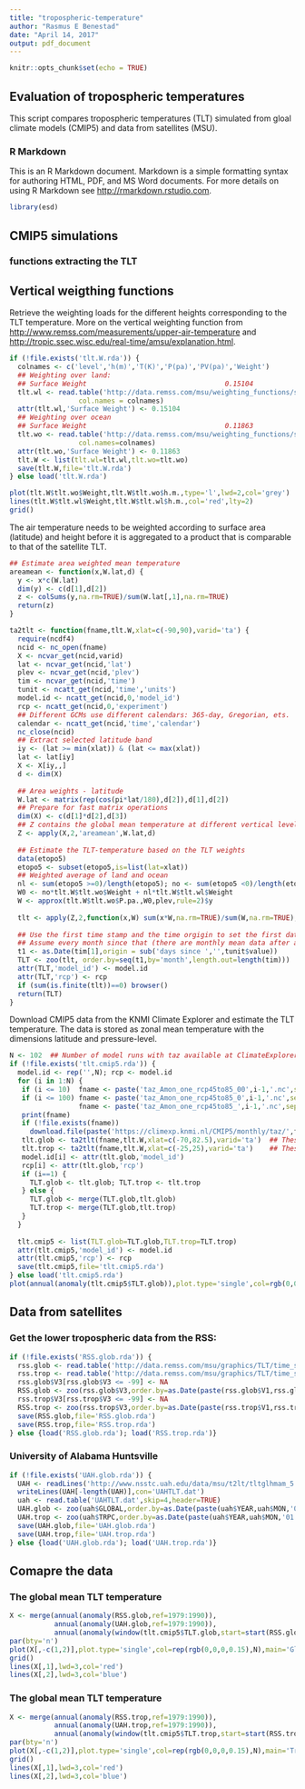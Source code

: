 ```yaml
---
title: "tropospheric-temperature"
author: "Rasmus E Benestad"
date: "April 14, 2017"
output: pdf_document
---
```


```r
knitr::opts_chunk$set(echo = TRUE)
```

## Evaluation of tropospheric temperatures 

This script compares tropospheric temperatures (TLT) simulated from gloal climate models (CMIP5) and data from satellites (MSU). 

### R Markdown

This is an R Markdown document. Markdown is a simple formatting syntax for authoring HTML, PDF, and MS Word documents. For more details on using R Markdown see <http://rmarkdown.rstudio.com>.


```r
library(esd)
```


## CMIP5 simulations

### functions extracting the TLT 


## Vertical weigthing functions

Retrieve the weighting loads for the different heights corresponding to the TLT temperature. More on the vertical weighting function from <http://www.remss.com/measurements/upper-air-temperature> and <http://tropic.ssec.wisc.edu/real-time/amsu/explanation.html>. 


```r
if (!file.exists('tlt.W.rda')) {
  colnames <- c('level','h(m)','T(K)','P(pa)','PV(pa)','Weight')
  ## Weighting over land:
  ## Surface Weight                                  0.15104
  tlt.wl <- read.table('http://data.remss.com/msu/weighting_functions/std_atmosphere_wt_function_chan_tlt_land.txt',skip=7,
                 col.names = colnames)
  attr(tlt.wl,'Surface Weight') <- 0.15104
  ## Weighting over ocean
  ## Surface Weight                                  0.11863
  tlt.wo <- read.table('http://data.remss.com/msu/weighting_functions/std_atmosphere_wt_function_chan_tlt_ocean.txt',skip=7,
                 col.names=colnames)
  attr(tlt.wo,'Surface Weight') <- 0.11863
  tlt.W <- list(tlt.wl=tlt.wl,tlt.wo=tlt.wo)
  save(tlt.W,file='tlt.W.rda')
} else load('tlt.W.rda')
```

```r
plot(tlt.W$tlt.wo$Weight,tlt.W$tlt.wo$h.m.,type='l',lwd=2,col='grey')
lines(tlt.W$tlt.wl$Weight,tlt.W$tlt.wl$h.m.,col='red',lty=2)
grid()
```

The air temperature needs to be weighted according to surface area (latitude) and height before it is aggregated to a product that is comparable to that of the satellite TLT.

```r
## Estimate area weighted mean temperature 
areamean <- function(x,W.lat,d) {
  y <- x*c(W.lat)
  dim(y) <- c(d[1],d[2])
  z <- colSums(y,na.rm=TRUE)/sum(W.lat[,1],na.rm=TRUE)
  return(z)
}

ta2tlt <- function(fname,tlt.W,xlat=c(-90,90),varid='ta') {
  require(ncdf4)
  ncid <- nc_open(fname)
  X <- ncvar_get(ncid,varid)
  lat <- ncvar_get(ncid,'lat')
  plev <- ncvar_get(ncid,'plev')
  tim <- ncvar_get(ncid,'time')
  tunit <- ncatt_get(ncid,'time','units')
  model.id <- ncatt_get(ncid,0,'model_id')
  rcp <- ncatt_get(ncid,0,'experiment')
  ## Different GCMs use different calendars: 365-day, Gregorian, ets.
  calendar <- ncatt_get(ncid,'time','calendar')
  nc_close(ncid)
  ## Extract selected latitude band
  iy <- (lat >= min(xlat)) & (lat <= max(xlat))
  lat <- lat[iy]
  X <- X[iy,,]
  d <- dim(X)
  
  ## Area weights - latitude
  W.lat <- matrix(rep(cos(pi*lat/180),d[2]),d[1],d[2])
  ## Prepare for fast matrix operations
  dim(X) <- c(d[1]*d[2],d[3])
  ## Z contains the global mean temperature at different vertical levels
  Z <- apply(X,2,'areamean',W.lat,d)
  
  ## Estimate the TLT-temperature based on the TLT weights
  data(etopo5)
  etopo5 <- subset(etopo5,is=list(lat=xlat))
  ## Weighted average of land and ocean
  nl <- sum(etopo5 >=0)/length(etopo5); no <- sum(etopo5 <0)/length(etopo5)
  W0 <- no*tlt.W$tlt.wo$Weight + nl*tlt.W$tlt.wl$Weight
  W <- approx(tlt.W$tlt.wo$P.pa.,W0,plev,rule=2)$y
  
  tlt <- apply(Z,2,function(x,W) sum(x*W,na.rm=TRUE)/sum(W,na.rm=TRUE),W)
  
  ## Use the first time stamp and the time orgigin to set the first date, and then
  ## Assume every month since that (there are monthly mean data after all)
  t1 <- as.Date(tim[1],origin = sub('days since ','',tunit$value))
  TLT <- zoo(tlt, order.by=seq(t1,by='month',length.out=length(tim)))
  attr(TLT,'model_id') <- model.id
  attr(TLT,'rcp') <- rcp
  if (sum(is.finite(tlt))==0) browser()
  return(TLT)
}
```



Download CMIP5 data from the KNMI Climate Explorer and estimate the TLT temperature. The data is stored as zonal mean temperature with the dimensions latitude and pressure-level.

```r
N <- 102  ## Number of model runs with taz available at ClimateExplorer
if (!file.exists('tlt.cmip5.rda')) {
  model.id <- rep('',N); rcp <- model.id
  for (i in 1:N) {
   if (i <= 10)  fname <- paste('taz_Amon_one_rcp45to85_00',i-1,'.nc',sep='') else
   if (i <= 100) fname <- paste('taz_Amon_one_rcp45to85_0',i-1,'.nc',sep='') else
                 fname <- paste('taz_Amon_one_rcp45to85_',i-1,'.nc',sep='')
   print(fname)
   if (!file.exists(fname)) 
     download.file(paste('https://climexp.knmi.nl/CMIP5/monthly/taz/',fname,sep=''),destfile = fname)
   tlt.glob <- ta2tlt(fname,tlt.W,xlat=c(-70,82.5),varid='ta')  ## These match RSS
   tlt.trop <- ta2tlt(fname,tlt.W,xlat=c(-25,25),varid='ta')    ## These match RSS
   model.id[i] <- attr(tlt.glob,'model_id')
   rcp[i] <- attr(tlt.glob,'rcp')
   if (i==1) {
     TLT.glob <- tlt.glob; TLT.trop <- tlt.trop
   } else {
     TLT.glob <- merge(TLT.glob,tlt.glob)
     TLT.trop <- merge(TLT.glob,tlt.trop)
   }
  }
  
  tlt.cmip5 <- list(TLT.glob=TLT.glob,TLT.trop=TLT.trop)
  attr(tlt.cmip5,'model_id') <- model.id
  attr(tlt.cmip5,'rcp') <- rcp
  save(tlt.cmip5,file='tlt.cmip5.rda')
} else load('tlt.cmip5.rda')
plot(annual(anomaly(tlt.cmip5$TLT.glob)),plot.type='single',col=rgb(0,0,0,0.2))
```


## Data from satellites 

### Get the lower tropospheric data from the RSS:

```r
if (!file.exists('RSS.glob.rda')) {
  rss.glob <- read.table('http://data.remss.com/msu/graphics/TLT/time_series/RSS_TS_channel_TLT_Global_Land_And_Sea_v03_3.txt',skip=5)
  rss.trop <- read.table('http://data.remss.com/msu/graphics/TLT/time_series/RSS_TS_channel_TLT_Tropics_Land_And_Sea_v03_3.txt',skip=5)
  rss.glob$V3[rss.glob$V3 <= -99] <- NA
  RSS.glob <- zoo(rss.glob$V3,order.by=as.Date(paste(rss.glob$V1,rss.glob$V2,'01',sep='-')))
  rss.trop$V3[rss.trop$V3 <= -99] <- NA
  RSS.trop <- zoo(rss.trop$V3,order.by=as.Date(paste(rss.trop$V1,rss.trop$V2,'01',sep='-')))
  save(RSS.glob,file='RSS.glob.rda')
  save(RSS.trop,file='RSS.trop.rda')
} else {load('RSS.glob.rda'); load('RSS.trop.rda')}
```

### University of Alabama Huntsville

```r
if (!file.exists('UAH.glob.rda')) {
  UAH <- readLines('http://www.nsstc.uah.edu/data/msu/t2lt/tltglhmam_5.6.txt')
  writeLines(UAH[-length(UAH)],con='UAHTLT.dat')
  uah <- read.table('UAHTLT.dat',skip=4,header=TRUE)
  UAH.glob <- zoo(uah$GLOBAL,order.by=as.Date(paste(uah$YEAR,uah$MON,'01',sep='-')))
  UAH.trop <- zoo(uah$TRPC,order.by=as.Date(paste(uah$YEAR,uah$MON,'01',sep='-')))
  save(UAH.glob,file='UAH.glob.rda')
  save(UAH.trop,file='UAH.trop.rda')
} else {load('UAH.glob.rda'); load('UAH.trop.rda')}
```

## Comapre the data

### The global mean TLT temperature

```r
X <- merge(annual(anomaly(RSS.glob,ref=1979:1990)),
           annual(anomaly(UAH.glob,ref=1979:1990)),
           annual(anomaly(window(tlt.cmip5$TLT.glob,start=start(RSS.glob),end=end(RSS.glob)),ref=1979:1990)))
par(bty='n')
plot(X[,-c(1,2)],plot.type='single',col=rep(rgb(0,0,0,0.15),N),main='Global lower Tropospheric Temperature (TLT)',ylab='Temperature')
grid()
lines(X[,1],lwd=3,col='red')
lines(X[,2],lwd=3,col='blue')
```


### The global mean TLT temperature

```r
X <- merge(annual(anomaly(RSS.trop,ref=1979:1990)),
           annual(anomaly(UAH.trop,ref=1979:1990)),
           annual(anomaly(window(tlt.cmip5$TLT.trop,start=start(RSS.trop),end=end(RSS.trop)),ref=1979:1990)))
par(bty='n')
plot(X[,-c(1,2)],plot.type='single',col=rep(rgb(0,0,0,0.15),N),main='Tropical lower Tropospheric Temperature (TLT)',ylab='Temperature')
grid()
lines(X[,1],lwd=3,col='red')
lines(X[,2],lwd=3,col='blue')
```


